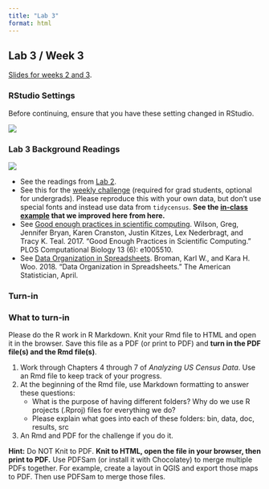 ```yaml
---
title: "Lab 3"
format: html
---
```


## Lab 3 / Week 3

[Slides for weeks 2 and 3](/labs/lab2/week2.html).

### RStudio Settings

Before continuing, ensure that you have these setting changed in RStudio.

![](/material/rstudiosettings.png){fig-align="center"}

### Lab 3 Background Readings

![](/material/state_graphic.png)

-   See the readings from [Lab 2](/labs/lab2).
-   See this for the [weekly challenge](https://erdavis.com/2022/02/09/how-i-made-the-viral-map/) (required for grad students, optional for undergrads). Please reproduce this with your own data, but don't use special fonts and instead use data from `tidycensus`. **See the [in-class example](https://www.dropbox.com/s/8oduc02415qi0z0/w3challenge.zip?dl=1) that we improved here from here.**
- See [Good enough practices in scientific computing](https://journals.plos.org/ploscompbiol/article?id=10.1371/journal.pcbi.1005510). Wilson, Greg, Jennifer Bryan, Karen Cranston, Justin Kitzes, Lex Nederbragt, and Tracy K. Teal. 2017. “Good Enough Practices in Scientific Computing.” PLOS Computational Biology 13 (6): e1005510.
- See [Data Organization in Spreadsheets](http://www.tandfonline.com/doi/abs/10.1080/00031305.2017.1375989). Broman, Karl W., and Kara H. Woo. 2018. “Data Organization in Spreadsheets.” The American Statistician, April.

### Turn-in

::: {.alert .alert-info}
### What to turn-in

Please do the R work in R Markdown. Knit your Rmd file to HTML and open it in the browser. Save this file as a PDF (or print to PDF) and **turn in the PDF file(s) and the Rmd file(s)**.

1.  Work through Chapters 4 through 7 of *Analyzing US Census Data*. Use an Rmd file to keep track of your progress.
2.  At the beginning of the Rmd file, use Markdown formatting to answer these questions:
    -   What is the purpose of having different folders? Why do we use R projects (.Rproj) files for everything we do?
    -   Please explain what goes into each of these folders: bin, data, doc, results, src
3.  An Rmd and PDF for the challenge if you do it.

**Hint:** Do NOT Knit to PDF. **Knit to HTML, open the file in your browser, then print to PDF.** Use PDFSam (or install it with Chocolatey) to merge multiple PDFs together. For example, create a layout in QGIS and export those maps to PDF. Then use PDFSam to merge those files.
:::
